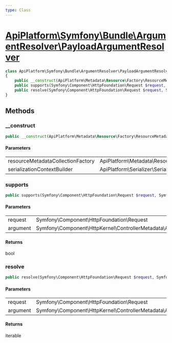 ```yaml
---
type: Class
---
```


# [ApiPlatform\Symfony\Bundle\ArgumentResolver\PayloadArgumentResolver](/docs/reference/Symfony/Bundle/ArgumentResolver/PayloadArgumentResolver)



```php
class ApiPlatform\Symfony\Bundle\ArgumentResolver\PayloadArgumentResolver implements `<a href="/docs/reference/Symfony/Bundle/ArgumentResolver/CompatibleValueResolverInterface">ApiPlatform\Symfony\Bundle\ArgumentResolver\CompatibleValueResolverInterface</a>`, Symfony\Component\HttpKernel\Controller\ValueResolverInterface
{
    public __construct(ApiPlatform\Metadata\Resource\Factory\ResourceMetadataCollectionFactoryInterface $resourceMetadataCollectionFactory, ApiPlatform\Serializer\SerializerContextBuilderInterface $serializationContextBuilder)
    public supports(Symfony\Component\HttpFoundation\Request $request, Symfony\Component\HttpKernel\ControllerMetadata\ArgumentMetadata $argument): bool
    public resolve(Symfony\Component\HttpFoundation\Request $request, Symfony\Component\HttpKernel\ControllerMetadata\ArgumentMetadata $argument): iterable
}
```
## Methods

### __construct



```php
public __construct(ApiPlatform\Metadata\Resource\Factory\ResourceMetadataCollectionFactoryInterface $resourceMetadataCollectionFactory, ApiPlatform\Serializer\SerializerContextBuilderInterface $serializationContextBuilder)
```

#### Parameters

<table><tbody>
<tr><td>resourceMetadataCollectionFactory</td><td>ApiPlatform\Metadata\Resource\Factory\ResourceMetadataCollectionFactoryInterface</td><td></td></tr><tr><td>serializationContextBuilder</td><td>ApiPlatform\Serializer\SerializerContextBuilderInterface</td><td></td></tr>
</tbody>
</table>

### supports



```php
public supports(Symfony\Component\HttpFoundation\Request $request, Symfony\Component\HttpKernel\ControllerMetadata\ArgumentMetadata $argument): bool
```

#### Parameters

<table><tbody>
<tr><td>request</td><td>Symfony\Component\HttpFoundation\Request</td><td></td></tr><tr><td>argument</td><td>Symfony\Component\HttpKernel\ControllerMetadata\ArgumentMetadata</td><td></td></tr>
</tbody>
</table>

#### Returns

bool

### resolve



```php
public resolve(Symfony\Component\HttpFoundation\Request $request, Symfony\Component\HttpKernel\ControllerMetadata\ArgumentMetadata $argument): iterable
```

#### Parameters

<table><tbody>
<tr><td>request</td><td>Symfony\Component\HttpFoundation\Request</td><td></td></tr><tr><td>argument</td><td>Symfony\Component\HttpKernel\ControllerMetadata\ArgumentMetadata</td><td></td></tr>
</tbody>
</table>

#### Returns

iterable
